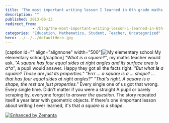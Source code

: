 ```yaml
---
title: 'The most important writing lesson I learned in 6th grade maths class'
description: ""
published: 2013-06-13
redirect_from: 
            - /blog/the-most-important-writing-lesson-i-learned-in-6th-grade-maths-class/swizec/6237
categories: "Education, Mathematics, Student, Teacher, Uncategorized"
hero: ../../../defaultHero.jpg
---
```

\[caption id="" align="alignnone" width="500"]![My elementary school](https://www.filepicker.io/api/file/0H71ZANRNWT3G7eWWJId "My elementary school") My elementary school\[/caption] _"What is a square?"_, my maths teacher would ask. _"A square has four equal sides at right angles and its surface area is a\*a"_, a pupil would answer. Happy they got all the facts right. _"But what **is** a square? Those are just its properties."_ _"Errr ... a square is a ... shape? ... that has four equal sides at right angles?"_ _"That's right. A square is a shape, the rest are just properties."_ Every single one of us got that wrong. Every single time. Didn't matter if you were a straight A pupil or barely scraping by, everyone forgot to _answer the question_. The story repeated itself a year later with geometric objects. If there's one \\important lesson about writing I ever learned, it's that _a square is a shape_.

[![Enhanced by Zemanta](http://img.zemanta.com/zemified_e.png?x-id=eef63233-86c9-48cf-8906-4153001d674e)](http://www.zemanta.com/?px "Enhanced by Zemanta")